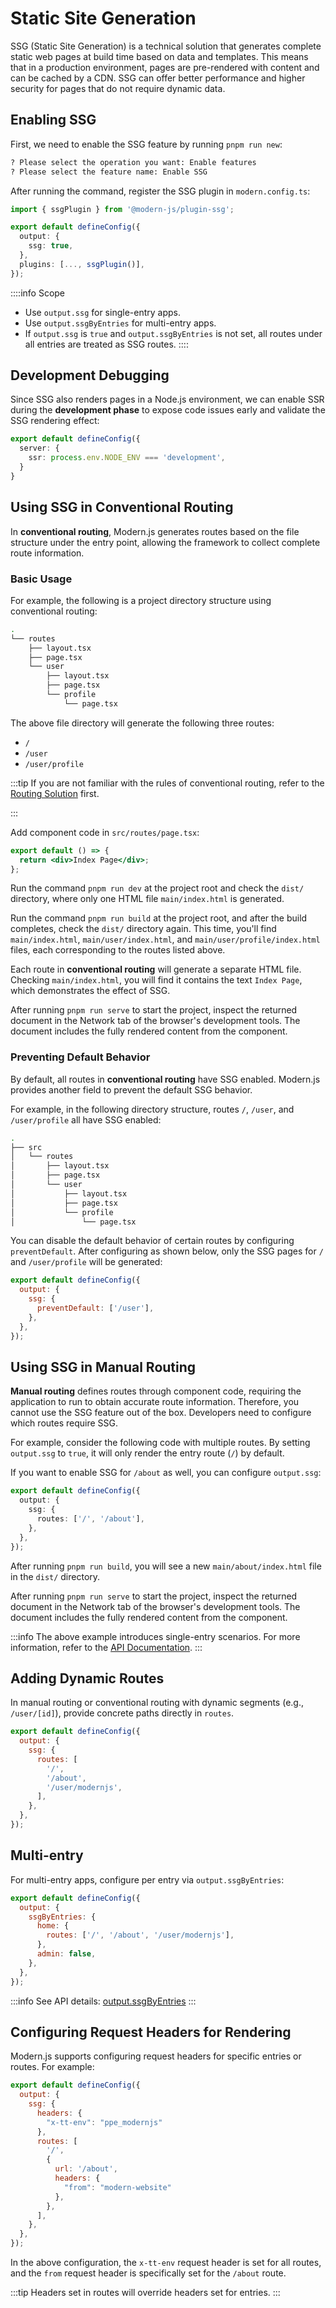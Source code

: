 ---
---

# Static Site Generation

SSG (Static Site Generation) is a technical solution that generates complete static web pages at build time based on data and templates. This means that in a production environment, pages are pre-rendered with content and can be cached by a CDN. SSG can offer better performance and higher security for pages that do not require dynamic data.

## Enabling SSG

First, we need to enable the SSG feature by running `pnpm run new`:

```bash
? Please select the operation you want: Enable features
? Please select the feature name: Enable SSG
```

After running the command, register the SSG plugin in `modern.config.ts`:

```ts title="modern.config.ts"
import { ssgPlugin } from '@modern-js/plugin-ssg';

export default defineConfig({
  output: {
    ssg: true,
  },
  plugins: [..., ssgPlugin()],
});
```

::::info Scope
- Use `output.ssg` for single-entry apps.
- Use `output.ssgByEntries` for multi-entry apps.
- If `output.ssg` is `true` and `output.ssgByEntries` is not set, all routes under all entries are treated as SSG routes.
::::

## Development Debugging

Since SSG also renders pages in a Node.js environment, we can enable SSR during the **development phase** to expose code issues early and validate the SSG rendering effect:

```ts title="modern.config.ts"
export default defineConfig({
  server: {
    ssr: process.env.NODE_ENV === 'development',
  }
}
```

## Using SSG in Conventional Routing

In **conventional routing**, Modern.js generates routes based on the file structure under the entry point, allowing the framework to collect complete route information.

### Basic Usage

For example, the following is a project directory structure using conventional routing:

```bash
.
└── routes
    ├── layout.tsx
    ├── page.tsx
    └── user
        ├── layout.tsx
        ├── page.tsx
        └── profile
            └── page.tsx
```

The above file directory will generate the following three routes:

- `/`
- `/user`
- `/user/profile`

:::tip
If you are not familiar with the rules of conventional routing, refer to the [Routing Solution](/guides/basic-features/routes) first.

:::

Add component code in `src/routes/page.tsx`:

```jsx title="src/routes/page.tsx"
export default () => {
  return <div>Index Page</div>;
};
```

Run the command `pnpm run dev` at the project root and check the `dist/` directory, where only one HTML file `main/index.html` is generated.

Run the command `pnpm run build` at the project root, and after the build completes, check the `dist/` directory again. This time, you'll find `main/index.html`, `main/user/index.html`, and `main/user/profile/index.html` files, each corresponding to the routes listed above.

Each route in **conventional routing** will generate a separate HTML file. Checking `main/index.html`, you will find it contains the text `Index Page`, which demonstrates the effect of SSG.

After running `pnpm run serve` to start the project, inspect the returned document in the Network tab of the browser's development tools. The document includes the fully rendered content from the component.

### Preventing Default Behavior

By default, all routes in **conventional routing** have SSG enabled. Modern.js provides another field to prevent the default SSG behavior.

For example, in the following directory structure, routes `/`, `/user`, and `/user/profile` all have SSG enabled:

```bash
.
├── src
│   └── routes
│       ├── layout.tsx
│       ├── page.tsx
│       └── user
│           ├── layout.tsx
│           ├── page.tsx
│           └── profile
│               └── page.tsx
```

You can disable the default behavior of certain routes by configuring `preventDefault`. After configuring as shown below, only the SSG pages for `/` and `/user/profile` will be generated:

```js
export default defineConfig({
  output: {
    ssg: {
      preventDefault: ['/user'],
    },
  },
});
```

## Using SSG in Manual Routing

**Manual routing** defines routes through component code, requiring the application to run to obtain accurate route information. Therefore, you cannot use the SSG feature out of the box. Developers need to configure which routes require SSG.

For example, consider the following code with multiple routes. By setting `output.ssg` to `true`, it will only render the entry route (`/`) by default.


<SelfRouteExample />

If you want to enable SSG for `/about` as well, you can configure `output.ssg`:

```ts title="modern.config.ts"
export default defineConfig({
  output: {
    ssg: {
      routes: ['/', '/about'],
    },
  },
});
```

After running `pnpm run build`, you will see a new `main/about/index.html` file in the `dist/` directory.

After running `pnpm run serve` to start the project, inspect the returned document in the Network tab of the browser's development tools. The document includes the fully rendered content from the component.

:::info
The above example introduces single-entry scenarios. For more information, refer to the [API Documentation](/configure/app/output/ssg).
:::

## Adding Dynamic Routes

In manual routing or conventional routing with dynamic segments (e.g., `/user/[id]`), provide concrete paths directly in `routes`.

```js
export default defineConfig({
  output: {
    ssg: {
      routes: [
        '/',
        '/about',
        '/user/modernjs',
      ],
    },
  },
});
```

## Multi-entry

For multi-entry apps, configure per entry via `output.ssgByEntries`:

```js
export default defineConfig({
  output: {
    ssgByEntries: {
      home: {
        routes: ['/', '/about', '/user/modernjs'],
      },
      admin: false,
    },
  },
});
```

:::info
See API details: [output.ssgByEntries](/configure/app/output/ssgByEntries)
:::

## Configuring Request Headers for Rendering

Modern.js supports configuring request headers for specific entries or routes. For example:

```js
export default defineConfig({
  output: {
    ssg: {
      headers: {
        "x-tt-env": "ppe_modernjs"
      },
      routes: [
        '/',
        {
          url: '/about',
          headers: {
            "from": "modern-website"
          },
        },
      ],
    },
  },
});
```

In the above configuration, the `x-tt-env` request header is set for all routes, and the `from` request header is specifically set for the `/about` route.

:::tip
Headers set in routes will override headers set for entries.
:::
